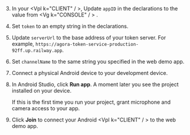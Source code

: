 <PlatformWrapper platform="android">
        
3.  In your  <Vpl k="CLIENT" / >, Update `appID` in the declarations to the value from  <Vg k="CONSOLE" / > .

1.  Set `token` to an empty string in the declarations.

1.  Update `serverUrl` to the base address of your token server. For example, `https://agora-token-service-production-92ff.up.railway.app`.

1.  Set `channelName` to the same string you specified in the web demo app.

1.  Connect a physical Android device to your development device.

1.  In Android Studio, click **Run app**. A moment later you see the project installed on your device.

    If this is the first time you run your project, grant microphone and camera access to your app.

1.  Click **Join** to connect your Android  <Vpl k="CLIENT" / > to the web demo app.
</PlatformWrapper>
